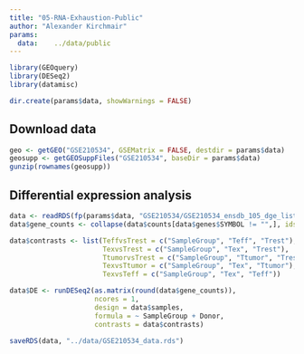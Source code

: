 ```yaml
---
title: "05-RNA-Exhaustion-Public"
author: "Alexander Kirchmair"
params:
  data:    ../data/public
---
```


```r
library(GEOquery)
library(DESeq2)
library(datamisc)

dir.create(params$data, showWarnings = FALSE)
```


## Download data
```r
geo <- getGEO("GSE210534", GSEMatrix = FALSE, destdir = params$data)
geosupp <- getGEOSuppFiles("GSE210534", baseDir = params$data)
gunzip(rownames(geosupp))

```


## Differential expression analysis
```r
data <- readRDS(fp(params$data, "GSE210534/GSE210534_ensdb_105_dge_list_final.rds"))
data$gene_counts <- collapse(data$counts[data$genes$SYMBOL != "",], ids = data$genes$SYMBOL[data$genes$SYMBOL != ""], average_by = sum)

data$contrasts <- list(TeffvsTrest = c("SampleGroup", "Teff", "Trest"),
                       TexvsTrest = c("SampleGroup", "Tex", "Trest"),
                       TtumorvsTrest = c("SampleGroup", "Ttumor", "Trest"),
                       TexvsTtumor = c("SampleGroup", "Tex", "Ttumor"),
                       TexvsTeff = c("SampleGroup", "Tex", "Teff"))

data$DE <- runDESeq2(as.matrix(round(data$gene_counts)),
                     ncores = 1,
                     design = data$samples,
                     formula = ~ SampleGroup + Donor,
                     contrasts = data$contrasts)

```


```r
saveRDS(data, "../data/GSE210534_data.rds")
```

